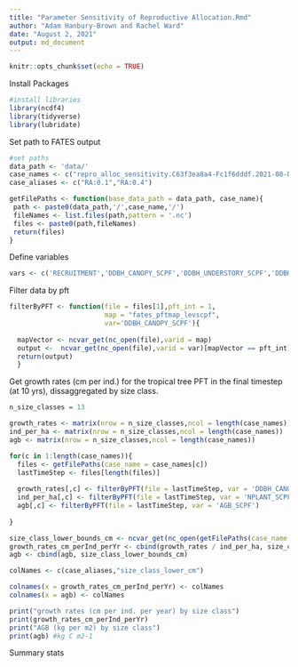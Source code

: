 ```yaml
---
title: "Parameter Sensitivity of Reproductive Allocation.Rmd"
author: "Adam Hanbury-Brown and Rachel Ward"
date: "August 2, 2021"
output: md_document
---
```


```r
knitr::opts_chunk$set(echo = TRUE)
```

Install Packages
```r
#install libraries
library(ncdf4)
library(tidyverse)
library(lubridate)
```


Set path to FATES output
```r
#set paths
data_path <- 'data/'
case_names <- c("repro_alloc_sensitivity.C63f3ea8a4-Fc1f6dddf.2021-08-03","repro_alloc_sensitivity_RA-0.4.C63f3ea8a4-Fc1f6dddf.2021-08-03")
case_aliases <- c("RA:0.1","RA:0.4")

getFilePaths <- function(base_data_path = data_path, case_name){
 path <- paste0(data_path,'/',case_name,'/')
 fileNames <- list.files(path,pattern = '.nc')
 files <- paste0(path,fileNames)
 return(files)
}
```

Define variables
```r
vars <- c('RECRUITMENT','DDBH_CANOPY_SCPF','DDBH_UNDERSTORY_SCPF','DDBH_SCPF','NPP_SCPF','PARPROF_DIR_CNLF','PARPROF_DIF_CNLF','PATCH_AREA_BY_AGE','NPATCH_BY_AGE','BA_SCPF', 'NPLANT_SCPF','AGB_SCPF')
```


Filter data by pft
```r
filterByPFT <- function(file = files[1],pft_int = 1,
                        map = "fates_pftmap_levscpf",
                        var='DDBH_CANOPY_SCPF'){
  
  mapVector <- ncvar_get(nc_open(file),varid = map)
  output <-  ncvar_get(nc_open(file),varid = var)[mapVector == pft_int]
  return(output)
  }
```

Get growth rates (cm per ind.) for the tropical tree PFT in the final timestep (at 10 yrs), dissaggregated by size class.
```r
n_size_classes = 13

growth_rates <- matrix(nrow = n_size_classes,ncol = length(case_names)) 
ind_per_ha <- matrix(nrow = n_size_classes,ncol = length(case_names))
agb <- matrix(nrow = n_size_classes,ncol = length(case_names))

for(c in 1:length(case_names)){
  files <- getFilePaths(case_name = case_names[c])
  lastTimeStep <- files[length(files)]
  
  growth_rates[,c] <- filterByPFT(file = lastTimeStep, var = 'DDBH_CANOPY_SCPF')
  ind_per_ha[,c] <- filterByPFT(file = lastTimeStep, var = 'NPLANT_SCPF')
  agb[,c] <- filterByPFT(file = lastTimeStep, var = 'AGB_SCPF')
  
}

size_class_lower_bounds_cm <- ncvar_get(nc_open(getFilePaths(case_name = case_names[1])),varid = 'fates_levscls')
growth_rates_cm_perInd_perYr <- cbind(growth_rates / ind_per_ha, size_class_lower_bounds_cm)
agb <- cbind(agb, size_class_lower_bounds_cm)

colNames <- c(case_aliases,"size_class_lower_cm")

colnames(x = growth_rates_cm_perInd_perYr) <- colNames
colnames(x = agb) <- colNames

print("growth rates (cm per ind. per year) by size class")
print(growth_rates_cm_perInd_perYr)
print("AGB (kg per m2) by size class")
print(agb) #kg C m2-1
```

Summary stats
```r

```




